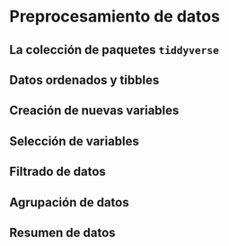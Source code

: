 # Preprocesamiento de datos

## La colección de paquetes `tiddyverse`


## Datos ordenados y tibbles


## Creación de nuevas variables


## Selección de variables


## Filtrado de datos


## Agrupación de datos


## Resumen de datos


